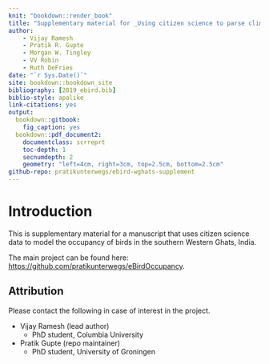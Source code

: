 ```yaml
--- 
knit: "bookdown::render_book"
title: "Supplementary material for _Using citizen science to parse climatic and landcover influences on bird occupancy within a tropical biodiversity hotspot_"
author:
    - Vijay Ramesh
    - Pratik R. Gupte
    - Morgan W. Tingley
    - VV Robin
    - Ruth DeFries
date: "`r Sys.Date()`"
site: bookdown::bookdown_site
bibliography: [2019_ebird.bib]
biblio-style: apalike
link-citations: yes
output: 
  bookdown::gitbook:
    fig_caption: yes
  bookdown::pdf_document2:
    documentclass: scrreprt
    toc-depth: 1
    secnumdepth: 2
    geometry: "left=4cm, right=3cm, top=2.5cm, bottom=2.5cm"
github-repo: pratikunterwegs/ebird-wghats-supplement
---
```


# Introduction

This is supplementary material for a manuscript that uses citizen science data to model the occupancy of birds in the southern Western Ghats, India. 

The main project can be found here: [https://github.com/pratikunterwegs/eBirdOccupancy](https://github.com/pratikunterwegs/eBirdOccupancy).

## Attribution

Please contact the following in case of interest in the project.

- Vijay Ramesh (lead author)
    - PhD student, Columbia University

- Pratik Gupte (repo maintainer)
    - PhD student, University of Groningen
